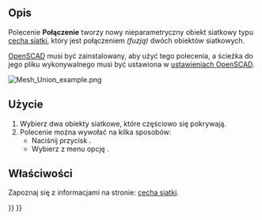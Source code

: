 <languages/>

{{Docnav/pl
|[[Mesh_BuildRegularSolid/pl|Utwórz bryłę pierwotną]]
|[[Mesh_Intersection/pl|Przecięcie]]
|[[Mesh_Workbench/pl|środowisko pracy Siatka]]
|IconL=Mesh_BuildRegularSolid.svg
|IconR=Mesh_Intersection.svg
|IconC=Workbench_Mesh.svg
}}

{{GuiCommand/pl
|Name=Mesh Union
|Name/pl=Siatka Połączenie
|MenuLocation=Siatki → Operacje logiczne → Połączenie
|Workbenches=[[Mesh_Workbench/pl|Siatka]]
|SeeAlso=[[Mesh_Intersection/pl|Przecięcie]], [[Mesh_Difference/pl|Różnica]]
}}

<span id="Description"></span>
==Opis==

Polecenie '''Połączenie''' tworzy nowy nieparametryczny obiekt siatkowy typu [[Mesh_Feature/pl|cecha siatki]], który jest połączeniem ''(fuzją)'' dwóch obiektów siatkowych.

[http://www.openscad.org/ OpenSCAD] musi być zainstalowany, aby użyć tego polecenia, a ścieżka do jego pliku wykonywalnego musi być ustawiona w [[OpenSCAD_Preferences/pl|ustawieniach OpenSCAD]].

[[Image:Mesh_Union_example.png]]
{{Caption|Po lewej dwa obiekty siatkowe, po prawej obiekt siatkowy będący połączeniem tych obiektów.}}

<span id="Usage"></span>
==Użycie==

# Wybierz dwa obiekty siatkowe, które częściowo się pokrywają.
# Polecenie można wywołać na kilka sposobów:
#* Naciśnij przycisk {{Button|[[Image:Mesh_Union.svg|16px]] '''Połączenie'''}}.
#* Wybierz z menu opcję {{MenuCommand|Siatki → Operacje logiczne → [[Image:Mesh_Union.svg|16px]] Połączenie}}.

<span id="Properties"></span>
==Właściwości==

Zapoznaj się z informacjami na stronie: [[Mesh_Feature/pl|cecha siatki]].


{{Docnav/pl
|[[Mesh_BuildRegularSolid/pl|Utwórz bryłę pierwotną]]
|[[Mesh_Intersection/pl|Przecięcie]]
|[[Mesh_Workbench/pl|środowisko pracy Siatka]]
|IconL=Mesh_BuildRegularSolid.svg
|IconR=Mesh_Intersection.svg
|IconC=Workbench_Mesh.svg
}}

{{Mesh Tools navi{{#translation:}}}}
{{Userdocnavi{{#translation:}}}}
{{clear}}